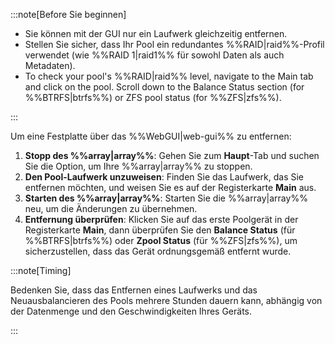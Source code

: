 :::note[Before Sie beginnen]

- Sie können mit der GUI nur ein Laufwerk gleichzeitig entfernen.
- Stellen Sie sicher, dass Ihr Pool ein redundantes %%RAID|raid%%-Profil verwendet (wie %%RAID 1|raid1%% für sowohl Daten als auch Metadaten).
- To check your pool's %%RAID|raid%% level, navigate to the Main tab and click on the pool. Scroll down to the Balance Status section (for %%BTRFS|btrfs%%) or ZFS pool status (for %%ZFS|zfs%%).

:::

Um eine Festplatte über das %%WebGUI|web-gui%% zu entfernen:

1. **Stopp des %%array|array%%**: Gehen Sie zum **Haupt**-Tab und suchen Sie die Option, um Ihre %%array|array%% zu stoppen.
2. **Den Pool-Laufwerk unzuweisen**: Finden Sie das Laufwerk, das Sie entfernen möchten, und weisen Sie es auf der Registerkarte **Main** aus.
3. **Starten des %%array|array%%**: Starten Sie die %%array|array%% neu, um die Änderungen zu übernehmen.
4. **Entfernung überprüfen**: Klicken Sie auf das erste Poolgerät in der Registerkarte **Main**, dann überprüfen Sie den **Balance Status** (für %%BTRFS|btrfs%%) oder **Zpool Status** (für %%ZFS|zfs%%), um sicherzustellen, dass das Gerät ordnungsgemäß entfernt wurde.

:::note\[Timing]

Bedenken Sie, dass das Entfernen eines Laufwerks und das Neuausbalancieren des Pools mehrere Stunden dauern kann, abhängig von der Datenmenge und den Geschwindigkeiten Ihres Geräts.

:::

